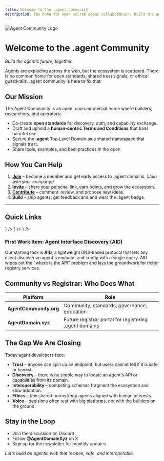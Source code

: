 ```yaml
---
title: Welcome to the .agent Community  
description: The home for open source agent collaboration. Build the agentic future, together.
---
```



<div style={{ textAlign: 'center', marginBottom: '2rem' }}>
  <img src="/docs/assets/logo.svg" alt="Agent Community Logo" style={{ maxWidth: '200px', height: 'auto' }} />
</div>

# Welcome to the .agent Community

*Build the agentic future, together.*

Agents are exploding across the web, but the ecosystem is scattered. There is no common home for open standards, shared trust signals, or ethical guard‑rails. .agent community is here to fix that.

## Our Mission

The Agent Community is an open, non‑commercial home where builders, researchers, and operators:

* Co‑create **open standards** for discovery, auth, and capability exchange.
* Draft and uphold a **human‑centric Terms and Conditions** that bans harmful use.
* Secure the **.agent** Top‑Level Domain as a shared namespace that signals trust.
* Share tools, examples, and best practices in the open.

## How You Can Help

1. **[Join](https://agentcommunity.org)** – become a member and get early access to .agent domains. _(Join with your company!)_
2. **[Invite](https://agentcommunity.org)** – share your personal link, earn points, and grow the ecosystem.
3. **[Contribute](https://github.com/orgs/agentcommunity)** – comment. review, and propose new ideas.
4. **Build** – ship agents, get feedback and and wear the .agent badge.

---

## Quick Links

<Cards>
  <Card 
    href="/aid" 
    title="Agent Interface Discovery (AID)" 
    description="DNS for Agents specification (Introduction)"
    icon={
      <svg className="w-6 h-6" fill="none" stroke="currentColor" viewBox="0 0 24 24">
        <path strokeLinecap="round" strokeLinejoin="round" strokeWidth={2} d="M19 20H5a2 2 0 01-2-2V6a2 2 0 012-2h10a2 2 0 012 2v1m2 13a2 2 0 01-2-2V7m2 13a2 2 0 002-2V9a2 2 0 00-2-2h-2m-4-3H9M7 16h6M7 8h6v4H7V8z" />
      </svg>
    }
  />
  <Card 
    href="/work-items" 
    title="Work Items" 
    description="Browse all current and upcoming specifications from the Agent Community."
    icon={
      <svg className="w-6 h-6" fill="none" stroke="currentColor" viewBox="0 0 24 24">
        <path strokeLinecap="round" strokeLinejoin="round" strokeWidth={2} d="M12 6.253v13m0-13C10.832 5.477 9.246 5 7.5 5S4.168 5.477 3 6.253v13C4.168 18.477 5.754 18 7.5 18s3.332.477 4.5 1.253m0-13C13.168 5.477 14.754 5 16.5 5c1.746 0 3.332.477 4.5 1.253v13C20.832 18.477 19.246 18 17.5 18c-1.746 0-3.332.477-4.5 1.253" />
      </svg>
    }
  />
  <Card 
    href="https://github.com/orgs/agentcommunity/discussions" 
    title="Join the Discussion" 
    description="Have questions, ideas, or feedback? Join the community conversation on GitHub."
    icon={
      <svg className="w-6 h-6" fill="none" stroke="currentColor" viewBox="0 0 24 24">
        <path strokeLinecap="round" strokeLinejoin="round" strokeWidth={2} d="17 8h2a2 2 0 012 2v6a2 2 0 01-2 2h-2v4l-4-4H9a1.994 1.994 0 01-1.414-.586m0 0L11 14h4a2 2 0 002-2V6a2 2 0 00-2-2H5a2 2 0 00-2 2v6a2 2 0 002 2h2v4l.586-.586z" />
      </svg>
    }
  />
</Cards>

### First Work Item: Agent Interface Discovery (AID)

Our starting task is **AID**, a lightweight DNS‑based protocol that lets any client discover an agent's endpoint and config with a single query. AID wipes out the "where is the API" problem and lays the groundwork for richer registry services.

## Community vs Registrar: Who Does What

| Platform               | Role                                                   |
| ---------------------- | ------------------------------------------------------ |
| **AgentCommunity.org** | Community, standards, governance, education            |
| **AgentDomain.xyz**    | Future registrar portal for registering .agent domains |

## The Gap We Are Closing

Today agent developers face:

* **Trust** – anyone can spin up an endpoint, but users cannot tell if it is safe or honest.
* **Discovery** – there is no simple way to locate an agent's API or capabilities from its domain.
* **Interoperability** – competing schemas fragment the ecosystem and slow adoption.
* **Ethics** – few shared norms keep agents aligned with human interests.
* **Voice** – decisions often rest with big platforms, not with the builders on the ground.

## Stay in the Loop

* Join the discussion on Discord
* Follow **@AgentDomainXyz** on X
* Sign up for the newsletter for monthly updates

*Let's build an agentic web that is open, safe, and interoperable.*
